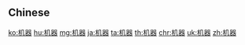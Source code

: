 {{also|機器}}
==Chinese==
{{zh-see|機器}}

[[ko:机器]]
[[hu:机器]]
[[mg:机器]]
[[ja:机器]]
[[ta:机器]]
[[th:机器]]
[[chr:机器]]
[[uk:机器]]
[[zh:机器]]